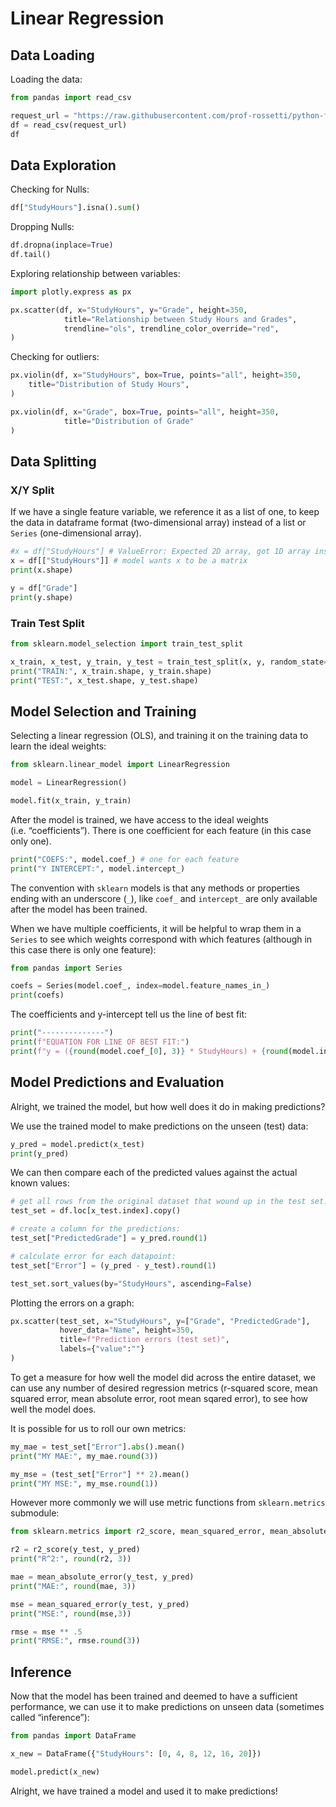 # Linear Regression

## Data Loading

Loading the data:

```python
from pandas import read_csv

request_url = "https://raw.githubusercontent.com/prof-rossetti/python-for-finance/main/docs/data/grades.csv"
df = read_csv(request_url)
df
```

## Data Exploration

Checking for Nulls:

```python
df["StudyHours"].isna().sum()
```

Dropping Nulls:

```python
df.dropna(inplace=True)
df.tail()
```

Exploring relationship between variables:


```python
import plotly.express as px

px.scatter(df, x="StudyHours", y="Grade", height=350,
            title="Relationship between Study Hours and Grades",
            trendline="ols", trendline_color_override="red",
)
```

Checking for outliers:

```python
px.violin(df, x="StudyHours", box=True, points="all", height=350,
    title="Distribution of Study Hours",
)
```

```python
px.violin(df, x="Grade", box=True, points="all", height=350,
            title="Distribution of Grade"
)
```

## Data Splitting

### X/Y Split

If we have a single feature variable, we reference it as a list of one, to keep the data in dataframe format (two-dimensional array) instead of a list or `Series` (one-dimensional array).

```python
#x = df["StudyHours"] # ValueError: Expected 2D array, got 1D array instead
x = df[["StudyHours"]] # model wants x to be a matrix
print(x.shape)

y = df["Grade"]
print(y.shape)
```


### Train Test Split

```python
from sklearn.model_selection import train_test_split

x_train, x_test, y_train, y_test = train_test_split(x, y, random_state=99)
print("TRAIN:", x_train.shape, y_train.shape)
print("TEST:", x_test.shape, y_test.shape)
```

## Model Selection and Training

Selecting a linear regression (OLS), and training it on the training data to learn the ideal weights:

```python
from sklearn.linear_model import LinearRegression

model = LinearRegression()

model.fit(x_train, y_train)
```

After the model is trained, we have access to the ideal weights (i.e. "coefficients"). There is one coefficient for each feature (in this case only one).

```python
print("COEFS:", model.coef_) # one for each feature
print("Y INTERCEPT:", model.intercept_)
```

:::{.callout-note title="Note"}
The convention with `sklearn` models is that any methods or properties ending with an underscore (`_`), like `coef_` and `intercept_` are only available after the model has been trained.
:::

When we have multiple coefficients, it will be helpful to wrap them in a `Series` to see which weights correspond with which features (although in this case there is only one feature):

```python
from pandas import Series

coefs = Series(model.coef_, index=model.feature_names_in_)
print(coefs)
```


The coefficients and y-intercept tell us the line of best fit:

```python
print("--------------")
print(f"EQUATION FOR LINE OF BEST FIT:")
print(f"y = ({round(model.coef_[0], 3)} * StudyHours) + {round(model.intercept_, 3)}")
```

## Model Predictions and Evaluation

Alright, we trained the model, but how well does it do in making predictions?

We use the trained model to make predictions on the unseen (test) data:

```python
y_pred = model.predict(x_test)
print(y_pred)
```

We can then compare each of the predicted values against the actual known values:

```python
# get all rows from the original dataset that wound up in the test set:
test_set = df.loc[x_test.index].copy()

# create a column for the predictions:
test_set["PredictedGrade"] = y_pred.round(1)

# calculate error for each datapoint:
test_set["Error"] = (y_pred - y_test).round(1)

test_set.sort_values(by="StudyHours", ascending=False)
```

Plotting the errors on a graph:

```python
px.scatter(test_set, x="StudyHours", y=["Grade", "PredictedGrade"],
           hover_data="Name", height=350,
           title=f"Prediction errors (test set)",
           labels={"value":""}
)
```

To get a measure for how well the model did across the entire dataset, we can use any number of desired regression metrics (r-squared score, mean squared error, mean absolute error, root mean sqared error), to see how well the model does.


It is possible for us to roll our own metrics:

```python
my_mae = test_set["Error"].abs().mean()
print("MY MAE:", my_mae.round(3))
```

```python
my_mse = (test_set["Error"] ** 2).mean()
print("MY MSE:", my_mse.round(1))
```

However more commonly we will use metric functions from `sklearn.metrics` submodule:


```python
from sklearn.metrics import r2_score, mean_squared_error, mean_absolute_error

r2 = r2_score(y_test, y_pred)
print("R^2:", round(r2, 3))

mae = mean_absolute_error(y_test, y_pred)
print("MAE:", round(mae, 3))

mse = mean_squared_error(y_test, y_pred)
print("MSE:", round(mse,3))
```

```python
rmse = mse ** .5
print("RMSE:", rmse.round(3))
```

## Inference

Now that the model has been trained and deemed to have a sufficient performance, we can use it to make predictions on unseen data (sometimes called "inference"):

```python
from pandas import DataFrame

x_new = DataFrame({"StudyHours": [0, 4, 8, 12, 16, 20]})

model.predict(x_new)
```

Alright, we have trained a model and used it to make predictions!
